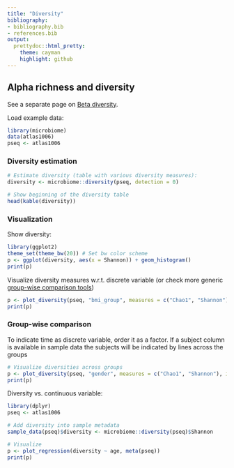 ```yaml
---
title: "Diversity"
bibliography: 
- bibliography.bib
- references.bib
output: 
  prettydoc::html_pretty:
    theme: cayman
    highlight: github
---
```

<!--
  %\VignetteEngine{knitr::rmarkdown}
  %\VignetteIndexEntry{microbiome tutorial - diversity}
  %\usepackage[utf8]{inputenc}
  %\VignetteEncoding{UTF-8}  
-->


## Alpha richness and diversity

See a separate page on [Beta diversity](Betadiversity.html).

Load example data:

```r
library(microbiome)
data(atlas1006)
pseq <- atlas1006
```


### Diversity estimation

```r
# Estimate diversity (table with various diversity measures):
diversity <- microbiome::diversity(pseq, detection = 0)

# Show beginning of the diversity table
head(kable(diversity))
```



### Visualization

Show diversity:

```r
library(ggplot2)
theme_set(theme_bw(20)) # Set bw color scheme
p <- ggplot(diversity, aes(x = Shannon)) + geom_histogram()
print(p)
```

Visualize diversity measures w.r.t. discrete variable (or check more generic [group-wise comparison tools](Comparisons.html))

```r
p <- plot_diversity(pseq, "bmi_group", measures = c("Chao1", "Shannon"), indicate.subjects = FALSE)
print(p)
```

### Group-wise comparison

To indicate time as discrete variable, order it as a factor. If a
subject column is available in sample data the subjects will be
indicated by lines across the groups

```r
# Visualize diversities across groups
p <- plot_diversity(pseq, "gender", measures = c("Chao1", "Shannon"), indicate.subject = TRUE)
print(p)
```


Diversity vs. continuous variable:

```r
library(dplyr)
pseq <- atlas1006

# Add diversity into sample metadata
sample_data(pseq)$diversity <- microbiome::diversity(pseq)$Shannon

# Visualize
p <- plot_regression(diversity ~ age, meta(pseq))
print(p)
```


